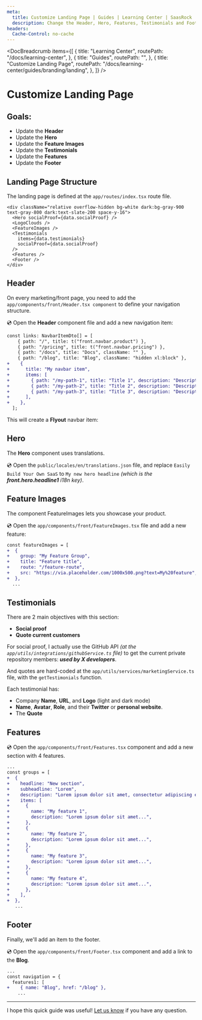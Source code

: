 ```yaml
---
meta:
  title: Customize Landing Page | Guides | Learning Center | SaasRock
  description: Change the Header, Hero, Features, Testimonials and Footer sections
headers:
  Cache-Control: no-cache
---
```



<DocBreadcrumb
  items={[
    {
      title: "Learning Center",
      routePath: "/docs/learning-center",
    },
    {
      title: "Guides",
      routePath: "",
    },
    {
      title: "Customize Landing Page",
      routePath:
        "/docs/learning-center/guides/branding/landing",
    },
  ]}
/>

# Customize Landing Page

## Goals:

- Update the **Header**
- Update the **Hero**
- Update the **Feature Images**
- Update the **Testimonials**
- Update the **Features**
- Update the **Footer**

## Landing Page Structure

The landing page is defined at the `app/routes/index.tsx` route file.

```tsx
<div className="relative overflow-hidden bg-white dark:bg-gray-900 text-gray-800 dark:text-slate-200 space-y-16">
  <Hero socialProof={data.socialProof} />
  <LogoClouds />
  <FeatureImages />
  <Testimonials
    items={data.testimonials}
    socialProof={data.socialProof}
  />
  <Features />
  <Footer />
</div>
```

## Header

On every marketing/front page, you need to add the `app/components/front/Header.tsx component` to define your navigation structure.

💿 Open the **Header** component file and add a new navigation item:

```diff
const links: NavbarItemDto[] = [
    { path: "/", title: t("front.navbar.product") },
    { path: "/pricing", title: t("front.navbar.pricing") },
    { path: "/docs", title: "Docs", className: "" },
    { path: "/blog", title: "Blog", className: "hidden xl:block" },
+    {
+      title: "My navbar item",
+      items: [
+        { path: "/my-path-1", title: "Title 1", description: "Description 1" },
+        { path: "/my-path-2", title: "Title 2", description: "Description 2" },
+        { path: "/my-path-3", title: "Title 3", description: "Description 3" },
+      ],
+    },
  ];
```

This will create a **Flyout** navbar item:

<DocTutorialImage
  alt="Flyout item"
  src="https://yahooder.sirv.com/saasrock/guides/branding/landing/flyout.png"
/>

## Hero

The **Hero** component uses translations.

💿 Open the `public/locales/en/translations.json` file, and replace `Easily Build Your Own SaaS` to `My new hero headline` _(which is the **front.hero.headline1** i18n key)_.

<DocTutorialImage
  alt="Hero"
  src="https://yahooder.sirv.com/saasrock/guides/branding/landing/hero.png"
/>

## Feature Images

The component FeatureImages lets you showcase your product.

💿 Open the `app/components/front/FeatureImages.tsx` file and add a new feature:

```diff
const featureImages = [
+  {
+    group: "My Feature Group",
+    title: "Feature title",
+    route: "/feature-route",
+    src: "https://via.placeholder.com/1000x500.png?text=My%20feature",
+  },
  ...
```

<DocTutorialImage
  alt="Feature images"
  src="https://yahooder.sirv.com/saasrock/guides/branding/landing/feature-images.png"
/>

## Testimonials

There are 2 main objectives with this section:

- **Social proof**
- **Quote current customers**

For social proof, I actually use the GitHub API _(at the `app/utils/integrations/githubService.ts` file)_ to get the current private repository members: _**used by X developers**_.

And quotes are hard-coded at the `app/utils/services/marketingService.ts` file, with the `getTestimonials` function.

Each testimonial has:

- Company **Name**, **URL**, and **Logo** (light and dark mode)
- **Name**, **Avatar**, **Role**, and their **Twitter** or **personal website**.
- The **Quote**

<DocTutorialImage
  alt="Testimonials"
  src="https://yahooder.sirv.com/saasrock/guides/branding/landing/testimonials.png"
/>

## Features

💿 Open the `app/components/front/Features.tsx` component and add a new section with 4 features.

```diff
...
const groups = [
+  {
+    headline: "New section",
+    subheadline: "Lorem",
+    description: "Lorem ipsum dolor sit amet, consectetur adipiscing elit, sed do eiusmod tempor incididunt ut...",
+    items: [
+      {
+        name: "My feature 1",
+        description: "Lorem ipsum dolor sit amet...",
+      },
+      {
+        name: "My feature 2",
+        description: "Lorem ipsum dolor sit amet...",
+      },
+      {
+        name: "My feature 3",
+        description: "Lorem ipsum dolor sit amet...",
+      },
+      {
+        name: "My feature 4",
+        description: "Lorem ipsum dolor sit amet...",
+      },
+    ],
+  },
   ...
```

<DocTutorialImage
  alt="Features"
  src="https://yahooder.sirv.com/saasrock/guides/branding/landing/features.png"
/>

## Footer

Finally, we'll add an item to the footer.

💿 Open the `app/components/front/Footer.tsx` component and add a link to the **Blog**.

```diff
...
const navigation = {
  features1: [
+    { name: "Blog", href: "/blog" },
    ...
```

<DocTutorialImage
  alt="Footer"
  src="https://yahooder.sirv.com/saasrock/guides/branding/landing/footer.png"
/>

---

I hope this quick guide was useful! [Let us know](/docs/community) if you have any question.

